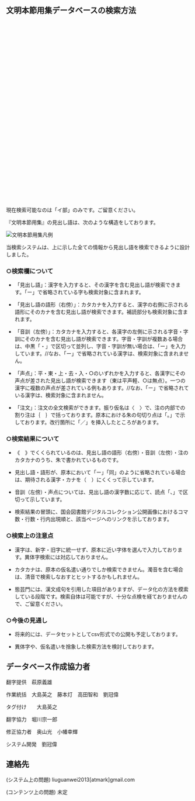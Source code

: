 
<GeneralManual />
<div className="divider"></div>

## 文明本節用集データベースの検索方法

<div className="alert alert-warning shadow-lg">
  <div>
    <svg xmlns="http://www.w3.org/2000/svg" className="stroke-current flex-shrink-0 h-6 w-6" fill="none" viewBox="0 0 24 24"><path strokeLinecap="round" strokeLinejoin="round" strokeWidth="2" d="M12 9v2m0 4h.01m-6.938 4h13.856c1.54 0 2.502-1.667 1.732-3L13.732 4c-.77-1.333-2.694-1.333-3.464 0L3.34 16c-.77 1.333.192 3 1.732 3z" /></svg>
    <span>現在検索可能なのは「イ部」のみです。ご留意ください。</span>
  </div>
</div>

『文明本節用集』の見出し語は、次のような構造をしております。

![文明本節用集凡例](/images/bunmeibon_hanrei.png)

当検索システムは、上に示した全ての情報から見出し語を検索できるように設計しました。

### ○検索欄について

- 「見出し語」：漢字を入力すると、その漢字を含む見出し語が検索できます。「ー」で省略されている字も検索対象に含まれます。

- 「見出し語の語形（右傍）」：カタカナを入力すると、漢字の右側に示される語形にそのカナを含む見出し語が検索できます。補読部分も検索対象に含まれます。

- 「音訓（左傍）」：カタカナを入力すると、各漢字の左側に示される字音・字訓にそのカナを含む見出し語が検索できます。字音・字訓が複数ある場合は、中黒「・」で区切って並列し、字音・字訓が無い場合は、「ー」を入力しています。//なお、「ー」で省略されている漢字は、検索対象に含まれません。

- 「声点」：平・東・上・去・入・○のいずれかを入力すると、各漢字にその声点が差された見出し語が検索できます（東は平声軽、○は無点）。一つの漢字に複数の声点が差されている例もあります。//なお、「ー」で省略されている漢字は、検索対象に含まれません。

- 「注文」：注文の全文検索ができます。振り仮名は〈　〉で、注の内部での割り注は｛　｝で括っております。原本における朱の句切り点は「。」で示しております。改行箇所に「／」を挿入したところがあります。

### ○検索結果について

- 《　》でくくられているのは、見出し語の語形（右傍）・音訓（左傍）・注のカタカナのうち、朱で書かれているものです。

- 見出し語・語形が、原本において「ー」「同」のように省略されている場合は、期待される漢字・カナを（　）にくくって示しています。

- 音訓（左傍）・声点については、見出し語の漢字数に応じて、読点「、」で区切って示しています。

- 検索結果の冒頭に、国会図書館デジタルコレクション公開画像におけるコマ数・行数・行内出現順と、該当ページへのリンクを示しております。

### ○検索上の注意点

- 漢字は、新字・旧字に統一せず、原本に近い字体を選んで入力しております。異体字検索には対応しておりません。

- カタカナは、原本の仮名遣い通りでしか検索できません。濁音を含む場合は、清音で検索しなおすとヒットするかもしれません。

- 態芸門には、漢文成句を引用した項目がありますが、データ化の方法を模索している段階です。検索自体は可能ですが、十分な点検を経ておりませんので、ご留意ください。

### ○今後の見通し
- 将来的には、データセットとしてcsv形式での公開も予定しております。

- 異体字や、仮名遣いを捨象した検索方法を検討しております。

<div className="divider"></div>

<CcLicense />

<div className="divider"></div>

## データベース作成協力者

翻字提供　萩原義雄

作業統括　大島英之　藤本灯　高田智和　劉冠偉

タグ付け　　大島英之

翻字協力　堀川宗一郎

修正協力者　奥山光　小幡幸輝　

システム開発　劉冠偉

<div className="divider"></div>

## 連絡先

(システム上の問題) liuguanwei2013[atmark]gmail.com 

(コンテンツ上の問題) 未定